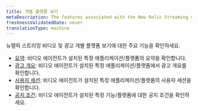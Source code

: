 ```yaml
---
title: 개별 플랫폼 보기
metaDescription: The features associated with the New Relic Streaming video & ads.
freshnessValidatedDate: never
translationType: machine
---
```


뉴렐릭 스트리밍 비디오 및 광고 개별 플랫폼 보기에 대한 주요 기능을 확인하세요.

* [요약](/docs/streaming-video-&-ads/view-data-in-newrelic/streaming-video-&-ads-all-platform-view/streaming-entities): 비디오 에이전트가 설치된 특정 애플리케이션/플랫폼의 요약을 확인합니다.
* [광고 개요](/docs/streaming-video-&-ads/view-data-in-newrelic/streaming-video-&-ads-all-platform-view/video-overview): 비디오 에이전트가 설치된 특정 애플리케이션/플랫폼에서 광고 개요를 확인합니다.
* [사용자 세션](/docs/streaming-video-&-ads/view-data-in-newrelic/streaming-video-&-ads-all-platform-view/user-sessions): 비디오 에이전트가 설치된 특정 애플리케이션/플랫폼의 사용자 세션을 확인합니다.
* [공지 조건](/docs/tutorial-create-alerts/create-an-alert): 비디오 에이전트가 설치된 특정 기능/플랫폼에 대한 공지 조건을 확인하세요.